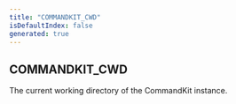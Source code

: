 ```yaml
---
title: "COMMANDKIT_CWD"
isDefaultIndex: false
generated: true
---
```



<!-- This file was generated from the CommandKit source. Do not modify. Instead, re-run the "docgen" script -->


## COMMANDKIT_CWD

<GenerationInfo sourceFile="packages/commandkit/src/utils/constants.ts" sourceLine="4" packageName="commandkit" />

The current working directory of the CommandKit instance.

